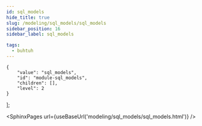 ```yaml
---
id: sql_models
hide_title: true
slug: /modeling/sql_models/sql_models
sidebar_position: 16
sidebar_label: sql_models

tags:
  - buhtuh
---
```


    {
        "value": "sql_models",
        "id": "module-sql_models",
        "children": [],
        "level": 2
    }
];




<SphinxPages url={useBaseUrl('modeling/sql_models/sql_models.html')} />
